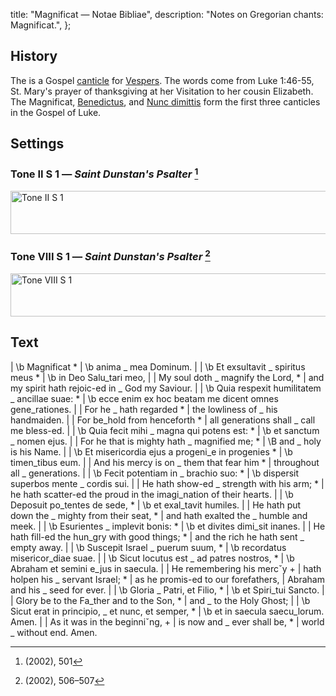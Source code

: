   title: "Magnificat — Notae Bibliae",
  description: "Notes on Gregorian chants: Magnificat.",
};

<Initial text="Magnificat" />

## History

The <Definition lang="latin" anchor="magnificat" text="Magnificat" /> is a Gospel [canticle](/glossary/liturgical-terms#canticle) for [Vespers](/glossary/liturgical-terms#vespers). The words come from Luke 1:46-55, St. Mary's prayer of thanksgiving at her Visitation to her cousin Elizabeth. The Magnificat, [Benedictus](/liturgy/music/chants/benedictus), and [Nunc dimittis](/liturgy/music/chants/nunc-dimittis) form the first three canticles in the Gospel of Luke.

## Settings

### Tone II S 1 — *Saint Dunstan's Psalter* [^1]

<Image
  src="/chants/tone-ii-s-1.svg"
  alt="Tone II S 1"
  width="600"
  height="69"
/>

### Tone VIII S 1 — *Saint Dunstan's Psalter* [^2]

<Image
  src="/chants/tone-viii-s-1.svg"
  alt="Tone VIII S 1"
  width="600"
  height="69"
/>

## Text

<Poetry>
|  \b Magnificat *
|  \b anima _ mea Dominum.
|
|  \b Et exsultavit _ spiritus meus *
|  \b in Deo Salu_tari meo,
|
|  My soul doth _ magnify the Lord, *
|  and my spirit hath rejoic-ed in _ God my Saviour.
|
|  \b Quia respexit humilitatem _ ancillae suae: *
|  \b ecce enim ex hoc beatam me dicent omnes gene_rationes.
|
|  For he _ hath regarded *
|  the lowliness of _ his handmaiden.
|
|  For be_hold from henceforth *
|  all generations shall _ call me bless-ed.
|
|  \b Quia fecit mihi _ magna qui potens est: *
|  \b et sanctum _ nomen ejus.
|
|  For he that is mighty hath _ magnified me; *
|  \B and _ holy is his Name.
|
|  \b Et misericordia ejus a progeni_e in progenies *
|  \b timen_tibus eum.
|
|  And his mercy is on _ them that fear him *
|  throughout all _ generations.
|
|  \b Fecit potentiam in _ brachio suo: *
|  \b dispersit superbos mente _ cordis sui.
|
|  He hath show-ed _ strength with his arm; *
|  he hath scatter-ed the proud in the imagi_nation of their hearts.
|
|  \b Deposuit po_tentes de sede, *
|  \b et exal_tavit humiles.
|
|  He hath put down the _ mighty from their seat, *
|  and hath exalted the _ humble and meek.
|
|  \b Esurientes _ implevit bonis: *
|  \b et divites dimi_sit inanes.
|
|  He hath fill-ed the hun_gry with good things; *
|  and the rich he hath sent _ empty away.
|
|  \b Suscepit Israel _ puerum suum, *
|  \b recordatus misericor_diae suae.
|
|  \b Sicut locutus est _ ad patres nostros, *
|  \b Abraham et semini e_jus in saecula.
|
|  He remembering his mercˇy +
|  hath holpen his _ servant Israel; *
|  as he promis-ed to our forefathers,
|  Abraham and his _ seed for ever.
|
|  \b Gloria _ Patri, et Filio, *
|  \b et Spiri_tui Sancto.
|
|  Glory be to the Fa_ther and to the Son, *
|  and _ to the Holy Ghost;
|
|  \b Sicut erat in principio, _ et nunc, et semper, *
|  \b et in saecula saecu_lorum. Amen.
|
|  As it was in the beginniˇng, +
|  is now and _ ever shall be, *
|  world _ without end. Amen.
</Poetry>

[^1]: *<Definition lang="english" anchor="saint-dunstans-psalter" text="Saint Dunstan's Plainsong Psalter" />* (2002), 501
[^2]: *<Definition lang="english" anchor="saint-dunstans-psalter" text="Saint Dunstan's Plainsong Psalter" />* (2002), 506–507
